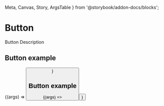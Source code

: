   Meta,
  Canvas,
  Story,
  ArgsTable
} from '@storybook/addon-docs/blocks';

<Meta title="Components/Button" component={Button} />

# Button

Button Description

<ArgsTable of={Button} />

## Button example

<Canvas>
  <Story
    name="Button Example"
    args={{ children: 'Texto do botão' }}
  >
    {(args) => <Button {...args} />}
  </Story>
</Canvas>

## Button example

<Canvas>
  <Story
    name="Button Example 2"
    args={{ children: 'Button Text 2' }}
  >
    {(args) => <Button {...args} />}
  </Story>
</Canvas>